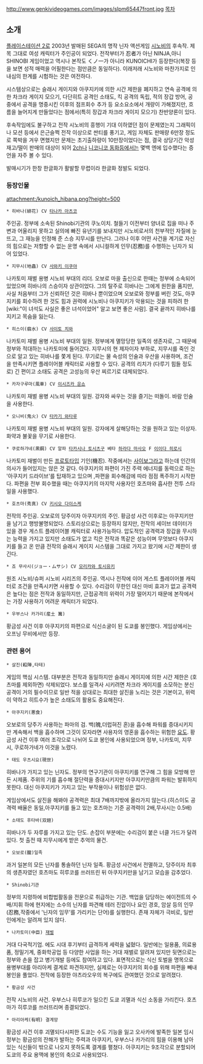 http://www.genkivideogames.com/images/slpm65447front.jpg
[[목차]]
== 소개 ==
[[플레이스테이션 2]]로 2003년 발매된 SEGA의 명작 닌자 액션게임 [[시노비]]의 후속작. 제목 그대로 여성 캐릭터가 주인공이 되었다. 전작부터가 忍者가 아닌 NINJA,아니 SHINOBI 게임이었고 역시나 본작도 くノ一가 아니라 KUNOICHI가 등장한다(복장 등을 보면 성적 매력을 어필한다는 점만큼은 동일하다). 이래저래 시노비와 마찬가지로 인내심의 한계를 시험하는 것은 여전하다.

시스템상으로는 슬래시 게이지와 아쿠지키에 의한 시간 제한을 폐지하고 연속 공격에 의한 차크라 게이지 모으기, 다단히트 공격인 소태도, 킥 공격의 독립, 적의 장갑 방어, 공중에서 공격을 명중시킨 이후의 점프회수 추가 등 요소요소에서 개량이 가해졌지만, 흐름을 늘어지게 만들었다는 점에서(특히 장갑과 차크라 게이지 모으기) 찬반양론이 있다.

후속작임에도 불구하고 전작 시노비의 흥행이 기대 이하였던 점이 문제였는지 그래픽이나 모션 등에서 은근슬쩍 전작 이상으로 싼티를 풍기고, 게임 자체도 판매량 6만장 정도로 쪽박을 겨우 면했지만 문제는 초기출하량이 10만장이었다는 점, 결국 상당기간 악성 재고/떨이 판매의 대상이 되어 [[2ch]]나 [[니코니코 동화]]등에서는 몇백 엔에 입수했다는 증언을 자주 볼 수 있다.

발매시기가 한창 한글화가 활발할 무렵이라 한글화 정발도 되었다.

=== 등장인물 ===
attachment:/kunoich_hibana.png?height=500
 * 히바나(緋花) CV [[타나카 아츠코]]
주인공. 정부에 소속된 Shinobi기관의 쿠노이치. 철들기 이전부터 양녀로 집을 떠나 주변과 어울리지 못하고 실의에 빠진 유년기를 보내지만 시노비로서의 천부적인 자질에 눈뜨고, 그 재능을 인정해 준 스승 지무시를 만난다. 그러나 이후 어떤 사건을 계기로 자신의 힘으로는 저항할 수 없는 운명 속에서 시니컬하게 인무(忍務)를 수행하는 닌자가 되어 있었다.

 * 지무시(地蟲) CV [[사와키 이쿠야]]
나카토미 재벌 용병 시노비 부대의 리더. 오보로 마을 출신으로 한때는 정부에 소속되어 있었으며 히바나의 스승이자 상관이었다. 그의 탈주로 히바나는 그에게 원한을 품지만, 사실 처음부터 그가 신뢰하던 것은 히바나 뿐이었으며 오보로와 정부를 버린 것도, 아쿠지키를 회수하려 한 것도 힘과 권력에 시노비나 아쿠지키가 악용되는 것을 피하려 한 [wiki:"이 녀석도 사실은 좋은 녀석이었어" 알고 보면 좋은 사람]. 결국 끝까지 히바나를 지키고 목숨을 잃는다.

 * 히스이(翡水) CV [[사이토 치와]]
나카토미 재벌 용병 시노비 부대의 일원. 정부에게 멸망당한 일족의 생존자로, 그 때문에 정부와 적대하는 나카토미에 들어갔다. 지무시의 현 제자이자 부하로, 지무시를 죽인 것으로 알고 있는 히바나를 쫓게 된다.
무기로는 물 속성의 인술과 우산을 사용하며, 조건을 만족시키면 플레이어블 캐릭터로 사용할 수 있다. 공격의 리치가 (다루기 힘들 정도로) 긴 편이고 소태도 공격은 고성능의 우산 찌르기로 대체되었다.

 * 카자구루마(風車) CV [[이시즈카 운쇼]]
나카토미 재벌 용병 시노비 부대의 일원. 강자와 싸우는 것을 즐기는 떠돌이. 바람 인술을 사용한다.

 * 오니비(鬼火) CV [[타카기 와타루]]
나카토미 재벌 용병 시노비 부대의 일원. 강자에게 살해당하는 것을 원하고 있는 이상자. 화약과 불꽃을 무기로 사용한다.

 * 쿠로하가네(黒鋼) CV 알파 [[타카시나 토시츠구]] 베타 [[하라다 마사오]] F [[이이다 히로시]]
나카토미 재벌이 만든 [[프로토타입]] 기인(機忍). 작중에서는 [[사이보그]]라고 하는데 인간의 의사가 들어있지는 않은 것 같다. 아쿠지키의 파편이 가진 주력 에너지를 동력으로 하는 '아쿠지키 드라이브'를 탑재하고 있으며 ,파편을 회수해감에 따라 점점 폭주하기 시작한다. 파편을 전부 회수했을 때는 아쿠지키의 마지막 사용자인 호츠마와 흡사한 전투 스타일을 사용했다.

 * 호츠마(秀真) CV [[키시오 다이스케]]
전작의 주인공. 오보로의 당주이자 아쿠지키의 주인. 황금성 사건 이후로는 아쿠지키만을 남기고 행방불명되었다. 스토리상으로는 등장하지 않지만, 전작의 세이브 데이터가 있을 경우 게스트 플레이어블 캐릭터로 사용가능하다. 압도적인 공격력과 장갑을 무시하는 능력을 가지고 있지만 소태도가 없고 킥은 전작과 똑같은 성능이며 무엇보다 아쿠지키를 들고 온 만큼 전작의 슬래시 게이지 시스템을 그대로 가지고 왔기에 시간 제한이 생긴다.

 * 죠 무사시(ジョー・ムサシ) CV [[모리카와 토시유키]]
원조 시노비/슈퍼 시노비 시리즈의 주인공. 역시나 전작에 이어 게스트 플레이어블 캐릭터로 조건을 만족시키면 사용할 수 있다. 수리검이 무한인 대신 마비 효과가 없고 공격력은 높다는 점은 전작과 동일하지만, 근접공격의 위력이 가장 떨어지기 때문에 본작에서는 가장 사용하기 어려운 캐릭터가 되었다.

 * 우부스나 카가리(産土 篝)
황금성 사건 이후 아쿠지키의 파편으로 식신소굴이 된 도쿄를 봉인했다. 게임상에서는 오프닝 무비에서만 등장.

=== 관련 용어 ===
 * 살진(殺陣,타테)
게임의 핵심 시스템. 대부분은 전작과 동일하지만 슬래시 게이지에 의한 시간 제한은 (호츠마를 제외하면) 삭제되었다. 보스를 일격사 시키려면 차크라 게이지를 소모하는 분신공격이 거의 필수이므로 일반 적을 상대로는 최대한 살진을 노리는 것은 기본이고, 위력이 약하고 히트수가 높은 소태도의 활용도 중요해진다.

 * 아쿠지키(悪食)
오보로의 당주가 사용하는 파마의 검. 백(魄,더럽혀진 혼)을 흡수해 파워를 증대시키지만 계속해서 백을 흡수하며 그것이 모자라면 사용자의 영혼을 흡수하는 위험한 [[요도]]. 황금성 사건 이후 여러 조각으로 나뉘어 도쿄 봉인에 사용되었으며 정부, 나카토미, 지무시, 쿠로하가네가 이것을 노렸다.

 * 태도 우츠시요(現世)
히바나가 가지고 있는 닌자도. 정부의 연구기관이 아쿠지키를 연구해 그 힘을 모방해 만든 시제품. 주위의 기를 흡수해 절단력을 증대시키지만 아쿠지키만큼의 파워는 발휘하지 못한다. 대신 아쿠지키가 가지고 있는 부작용이나 위험성은 없다.

게임상에서도 살진을 해봐야 공격력은 최대 7배까지밖에 올라가지 않는다.(히스이도 공격력 배율은 동일,아쿠지키를 들고 있는 호츠마는 기준 공격력이 2배,무사시는 0.5배)

 * 소태도 후타바(双翅)
히바나가 두 자루를 가지고 있는 단도. 손잡이 부분에는 수리검이 붙은 너클 가드가 달려 있다. 첫 출전 때 지무시에게 받은 추억의 물건.

 * 오보로(朧)일족
과거 일본의 모든 닌자를 통솔하던 닌자 일족. 황금성 사건에서 전멸하고, 당주이자 최후의 생존자였던 호츠마도 히루코를 쓰러뜨린 뒤 아쿠지키만을 남기고 모습을 감추었다.

 * Shinobi기관
정부의 지령하에 비합법활동을 전문으로 취급하는 기관. 백업을 담당하는 에이전트의 수배/지휘 하에 현지에는 소수의 닌자를 파견해 테러 진압이나 요인 경호, 암살 등의 인무(忍務,작중에서 '닌자의 임무'를 가리키는 단어)를 실행한다. 존재 자체가 극비로, 일반인에게는 알려져 있지 않다.

 * 나카토미(中臣) [[재벌]]
거대 다국적기업. 에도 시대 후기부터 급격하게 세력을 넓혔다. 일반에는 일용품, 의료용품, 정밀기계, 중화학공업 등 다양한 사업을 하는 거대 재벌로 알려져 있지만 뒷면으로는 정부와 손을 잡고 병기개발 등에도 참여하고 있다. 표면적으로는 식신 토벌을 명목으로 용병부대를 아리아케 결계로 파견하지만, 실제로는 아쿠지키의 회수를 위해 파편을 빼내 봉인을 풀었다. 전작에 등장한 야츠라오우의 복구에도 관여했던 것으로 알려졌다.

 * 황금성 사건
전작 시노비의 사건. 우부스나 히루코가 일으킨 도쿄 괴멸과 식신 소동을 가리킨다. 호츠마가 히루코를 쓰러뜨리며 종결되었다.

 * 아리아케(有明) 결계망
황금성 사건 이후 괴멸되다시피한 도쿄는 수도 기능을 잃고 오사카에 발족한 일본 임시정부는 황금성의 잔해가 발하는 주력과 아쿠지키, 우부스나 카가리의 힘을 이용해 남아 있는 식신들이 밖으로 나오지 못하도록 결계를 펼쳤다. 아쿠지키는 9조각으로 분할되어 도쿄의 주요 용맥에 봉인의 축으로 사용되었다.

